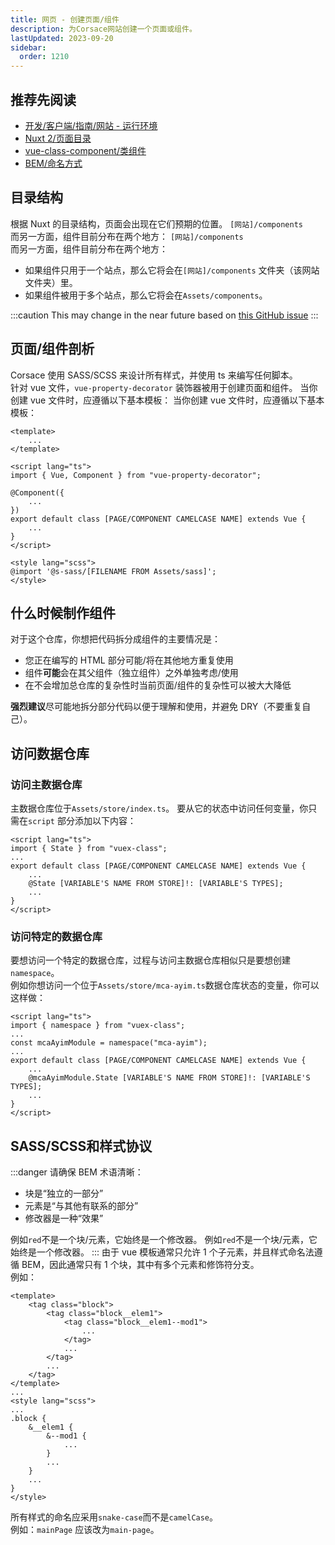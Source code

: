 ```yaml
---
title: 网页 - 创建页面/组件
description: 为Corsace网站创建一个页面或组件。
lastUpdated: 2023-09-20
sidebar:
  order: 1210
---
```


## 推荐先阅读

* [开发/客户端/指南/网站 - 运行环境](../web-running-environment)
* [Nuxt 2/页面目录](https://v2.nuxt.com/docs/directory-structure/pages)
* [vue-class-component/类组件](https://class-component.vuejs.org/guide/class-component.html)
* [BEM/命名方式](https://getbem.com/naming/)

## 目录结构

根据 Nuxt 的目录结构，页面会出现在它们预期的位置。 `[网站]/components`\
而另一方面，组件目前分布在两个地方： `[网站]/components`\
而另一方面，组件目前分布在两个地方：

* 如果组件只用于一个站点，那么它将会在`[网站]/components` 文件夹（该网站文件夹）里。
* 如果组件被用于多个站点，那么它将会在`Assets/components`。

:::caution
This may change in the near future based on [this GitHub issue](https://github.com/Corsace/Corsace/issues/292)
:::

## 页面/组件剖析

Corsace 使用 SASS/SCSS 来设计所有样式，并使用 ts 来编写任何脚本。\
针对 vue 文件，`vue-property-decorator` 装饰器被用于创建页面和组件。
当你创建 vue 文件时，应遵循以下基本模板：
当你创建 vue 文件时，应遵循以下基本模板：

```vue
<template>
    ...
</template>

<script lang="ts">
import { Vue, Component } from "vue-property-decorator";

@Component({
    ...
})
export default class [PAGE/COMPONENT CAMELCASE NAME] extends Vue {
    ...
}
</script>

<style lang="scss">
@import '@s-sass/[FILENAME FROM Assets/sass]';
</style>
```

## 什么时候制作组件

对于这个仓库，你想把代码拆分成组件的主要情况是：

* 您正在编写的 HTML 部分可能/将在其他地方重复使用
* 组件**可能**会在其父组件（独立组件）之外单独考虑/使用
* 在不会增加总仓库的复杂性时当前页面/组件的复杂性可以被大大降低

**强烈建议**尽可能地拆分部分代码以便于理解和使用，并避免 DRY（不要重复自己）。

## 访问数据仓库

### 访问主数据仓库

主数据仓库位于`Assets/store/index.ts`。 要从它的状态中访问任何变量，你只需在`script` 部分添加以下内容：

```vue
<script lang="ts">
import { State } from "vuex-class";
...
export default class [PAGE/COMPONENT CAMELCASE NAME] extends Vue {
    ...
    @State [VARIABLE'S NAME FROM STORE]!: [VARIABLE'S TYPES];
    ...
}
</script>
```

### 访问特定的数据仓库

要想访问一个特定的数据仓库，过程与访问主数据仓库相似只是要想创建`namespace`。\
例如你想访问一个位于`Assets/store/mca-ayim.ts`数据仓库状态的变量，你可以这样做：

```vue
<script lang="ts">
import { namespace } from "vuex-class";
...
const mcaAyimModule = namespace("mca-ayim");
...
export default class [PAGE/COMPONENT CAMELCASE NAME] extends Vue {
    ...
    @mcaAyimModule.State [VARIABLE'S NAME FROM STORE]!: [VARIABLE'S TYPES];
    ...
}
</script>
```

## SASS/SCSS和样式协议

:::danger
请确保 BEM 术语清晰：

* 块是“独立的一部分”
* 元素是“与其他有联系的部分”
* 修改器是一种“效果”

例如`red`不是一个块/元素，它始终是一个修改器。
例如`red`不是一个块/元素，它始终是一个修改器。
:::
由于 vue 模板通常只允许 1 个子元素，并且样式命名法遵循 BEM，因此通常只有 1 个块，其中有多个元素和修饰符分支。\
例如：

```vue
<template>
    <tag class="block">
        <tag class="block__elem1">
            <tag class="block__elem1--mod1">
                ...
            </tag>
            ...
        </tag>
        ...
    </tag>
</template>
...
<style lang="scss">
...
.block {
    &__elem1 {
        &--mod1 {
            ...
        }
        ...
    }
    ...
}
</style>
```

所有样式的命名应采用`snake-case`而不是`camelCase`。\
例如：`mainPage` 应该改为`main-page`。
